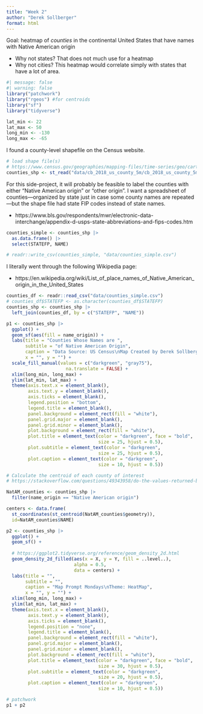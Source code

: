 ```yaml
---
title: "Week 2"
author: "Derek Sollberger"
format: html
---
```


Goal: heatmap of *counties* in the continental United States that have names with Native American origin

* Why not states?  That does not much use for a heatmap
* Why not cities?  This heatmap would correlate simply with states that have a lot of area.

```r
#| message: false
#| warning: false
library("patchwork")
library("rgeos") #for centroids
library("sf")
library("tidyverse")

lat_min <- 22
lat_max <- 50
long_min <- -130
long_max <- -65
```

I found a county-level shapefile on the Census website.

```r
# load shape file(s)
# https://www.census.gov/geographies/mapping-files/time-series/geo/carto-boundary-file.html
counties_shp <- st_read("data/cb_2018_us_county_5m/cb_2018_us_county_5m.shp")
```

For this side-project, it will probably be feasible to label the counties with either "Native American origin" or "other origin".  I want a spreadsheet of counties---organized by state just in case some county names are repeated---but the shape file had state FIP codes instead of state names.

* https://www.bls.gov/respondents/mwr/electronic-data-interchange/appendix-d-usps-state-abbreviations-and-fips-codes.htm

```r
counties_simple <- counties_shp |>
  as.data.frame() |>
  select(STATEFP, NAME)

# readr::write_csv(counties_simple, "data/counties_simple.csv")
```

I literally went through the following Wikipedia page:

* https://en.wikipedia.org/wiki/List_of_place_names_of_Native_American_origin_in_the_United_States

```r
counties_df <- readr::read_csv("data/counties_simple.csv")
# counties_df$STATEFP <- as.character(counties_df$STATEFP)
counties_shp <- counties_shp |>
  left_join(counties_df, by = c("STATEFP", "NAME"))
```

```r
p1 <- counties_shp |>
  ggplot() +
  geom_sf(aes(fill = name_origin)) +
  labs(title = "Counties Whose Names are ",
       subtitle = "of Native American Origin",
       caption = "Data Source: US Census\nMap Created by Derek Sollberger",
       x = "", y = "") +
  scale_fill_manual(values = c("darkgreen", "gray75"),
                      na.translate = FALSE) +
  xlim(long_min, long_max) +
  ylim(lat_min, lat_max) +
  theme(axis.text.x = element_blank(),
        axis.text.y = element_blank(),
        axis.ticks = element_blank(),
        legend.position = "bottom",
        legend.title = element_blank(),
        panel.background = element_rect(fill = "white"),
        panel.grid.major = element_blank(),
        panel.grid.minor = element_blank(),
        plot.background = element_rect(fill = "white"),
        plot.title = element_text(color = "darkgreen", face = "bold",
                                  size = 25, hjust = 0.5),
        plot.subtitle = element_text(color = "darkgreen",
                                  size = 25, hjust = 0.5),
        plot.caption = element_text(color = "darkgreen",
                                  size = 10, hjust = 0.5))
```

```r
# Calculate the centroid of each county of interest
# https://stackoverflow.com/questions/49343958/do-the-values-returned-by-rgeosgcentroid-and-sfst-centroid-differ

NatAM_counties <- counties_shp |>
  filter(name_origin == "Native American origin")

centers <- data.frame(
  st_coordinates(st_centroid(NatAM_counties$geometry)), 
  id=NatAM_counties$NAME)
```

```r
p2 <- counties_shp |>
  ggplot() +
  geom_sf() +
  
  # https://ggplot2.tidyverse.org/reference/geom_density_2d.html
  geom_density_2d_filled(aes(x = X, y = Y, fill = ..level..), 
                         alpha = 0.5,
                         data = centers) +
  labs(title = "",
       subtitle = "",
       caption = "Map Prompt Mondays\nTheme: HeatMap",
       x = "", y = "") +
  xlim(long_min, long_max) +
  ylim(lat_min, lat_max) +
  theme(axis.text.x = element_blank(),
        axis.text.y = element_blank(),
        axis.ticks = element_blank(),
        legend.position = "none",
        legend.title = element_blank(),
        panel.background = element_rect(fill = "white"),
        panel.grid.major = element_blank(),
        panel.grid.minor = element_blank(),
        plot.background = element_rect(fill = "white"),
        plot.title = element_text(color = "darkgreen", face = "bold",
                                  size = 30, hjust = 0.5),
        plot.subtitle = element_text(color = "darkgreen",
                                  size = 20, hjust = 0.5),
        plot.caption = element_text(color = "darkgreen",
                                  size = 10, hjust = 0.5))
```

```r
# patchwork
p1 + p2
```

